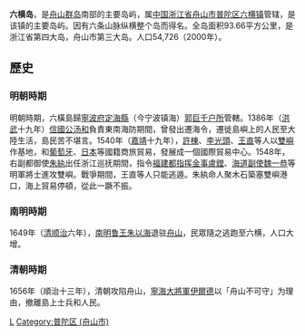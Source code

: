'''六横岛'''，是[[舟山群岛|舟山群岛]]南部的主要岛屿，属[[中国|中国]][[浙江省|浙江省]][[舟山市|舟山市]][[普陀区_(舟山市)|普陀区]][[六横镇|六横镇]]管辖，是该镇的主要岛屿。因有六条山脉纵横整个岛而得名。全岛面积93.66平方公里，是浙江省第四大岛，舟山市第三大岛。人口54,726（2000年）。

==歷史==
===明朝時期===
明朝時期，六橫島歸[[寧波府|寧波府]][[定海縣|定海縣]]（今宁波镇海）[[郭巨|郭巨]][[千户所|千户所]]管轄。1386年（[[洪武|洪武]]十九年）[[信國公|信國公]][[汤和|汤和]]負責東南海防期間，曾發出遷海令，遷徙島嶼上的人民至大陸生活，島民苦不堪言。1540年（[[嘉靖|嘉靖]]十九年），[[許棟|許棟]]、[[李光頭|李光頭]]、[[王直|王直]]等人以[[雙嶼|雙嶼]]作基地，和[[葡萄牙|葡萄牙]]、[[日本|日本]]等國籍商旅貿易，發展成一個國際貿易中心。1548年，右副都御使[[朱紈|朱紈]]出任浙江巡抚期間，指令[[福建都指挥金事|福建都指挥金事]][[盧鏜|盧鏜]]、[[海道副使|海道副使]][[魏一恭|魏一恭]]等明軍將士進攻雙嶼。戰爭期間，王直等人只能逃遁。朱紈命人聚木石築塞雙嶼港口，海上貿易停頓，從此一蹶不振。

===南明時期===
1649年（[[清|清]][[顺治|顺治]]六年），[[南明|南明]][[鲁王|鲁王]][[朱以海|朱以海]]退驻[[舟山|舟山]]，民眾隨之逃跑至六横，人口大增。

===清朝時期===
1656年（順治十三年），清朝攻陷舟山，[[寧海大將軍|寧海大將軍]][[伊爾德|伊爾德]]以「舟山不可守」为理由，撤離島上士兵和人民。

[[Category:舟山群岛|L]]
[[Category:普陀区_(舟山市)|Category:普陀区 (舟山市)]]